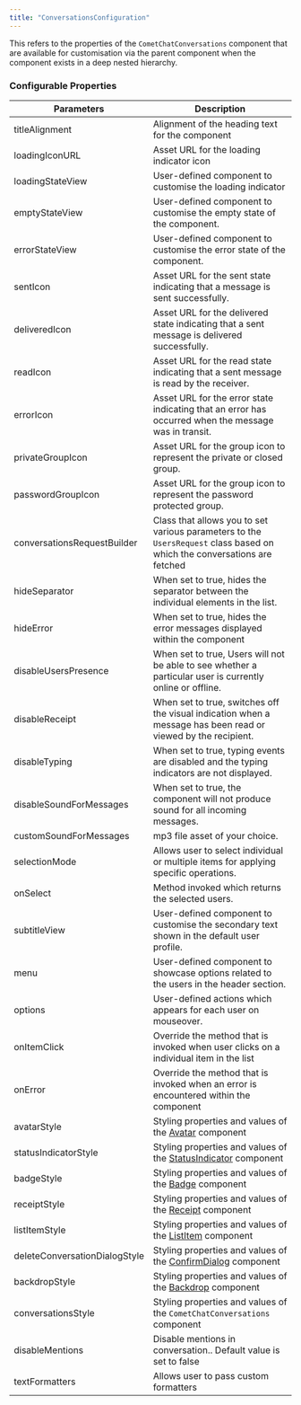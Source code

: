 ```yaml
---
title: "ConversationsConfiguration"
---
```


This refers to the properties of the `CometChatConversations` component that are available for customisation via the parent component when the component exists in a deep nested hierarchy.

### Configurable Properties

| Parameters                    | Description                                                                                                              |
| ----------------------------- | ------------------------------------------------------------------------------------------------------------------------ |
| titleAlignment                | Alignment of the heading text for the component                                                                          |
| loadingIconURL                | Asset URL for the loading indicator icon                                                                                 |
| loadingStateView              | User-defined component to customise the loading indicator                                                                |
| emptyStateView                | User-defined component to customise the empty state of the component.                                                    |
| errorStateView                | User-defined component to customise the error state of the component.                                                    |
| sentIcon                      | Asset URL for the sent state indicating that a message is sent successfully.                                             |
| deliveredIcon                 | Asset URL for the delivered state indicating that a sent message is delivered successfully.                              |
| readIcon                      | Asset URL for the read state indicating that a sent message is read by the receiver.                                     |
| errorIcon                     | Asset URL for the error state indicating that an error has occurred when the message was in transit.                     |
| privateGroupIcon              | Asset URL for the group icon to represent the private or closed group.                                                   |
| passwordGroupIcon             | Asset URL for the group icon to represent the password protected group.                                                  |
| conversationsRequestBuilder   | Class that allows you to set various parameters to the `UsersRequest` class based on which the conversations are fetched |
| hideSeparator                 | When set to true, hides the separator between the individual elements in the list.                                       |
| hideError                     | When set to true, hides the error messages displayed within the component                                                |
| disableUsersPresence          | When set to true, Users will not be able to see whether a particular user is currently online or offline.                |
| disableReceipt                | When set to true, switches off the visual indication when a message has been read or viewed by the recipient.            |
| disableTyping                 | When set to true, typing events are disabled and the typing indicators are not displayed.                                |
| disableSoundForMessages       | When set to true, the component will not produce sound for all incoming messages.                                        |
| customSoundForMessages        | mp3 file asset of your choice.                                                                                           |
| selectionMode                 | Allows user to select individual or multiple items for applying specific operations.                                     |
| onSelect                      | Method invoked which returns the selected users.                                                                         |
| subtitleView                  | User-defined component to customise the secondary text shown in the default user profile.                                |
| menu                          | User-defined component to showcase options related to the users in the header section.                                   |
| options                       | User-defined actions which appears for each user on mouseover.                                                           |
| onItemClick                   | Override the method that is invoked when user clicks on a individual item in the list                                    |
| onError                       | Override the method that is invoked when an error is encountered within the component                                    |
| avatarStyle                   | Styling properties and values of the [Avatar](/web-elements/avatar) component                                       |
| statusIndicatorStyle          | Styling properties and values of the [StatusIndicator](/web-elements/status-indicator) component                    |
| badgeStyle                    | Styling properties and values of the [Badge](/web-elements/badge) component                                         |
| receiptStyle                  | Styling properties and values of the [Receipt](/web-elements/receipt) component                                     |
| listItemStyle                 | Styling properties and values of the [ListItem](/web-elements/list-item) component                                  |
| deleteConversationDialogStyle | Styling properties and values of the [ConfirmDialog](/web-elements/confirm-dialog) component                        |
| backdropStyle                 | Styling properties and values of the [Backdrop](/web-elements/backdrop) component                                   |
| conversationsStyle            | Styling properties and values of the `CometChatConversations` component                                                  |
| disableMentions               | Disable mentions in conversation.. Default value is set to false                                                         |
| textFormatters                | Allows user to pass custom formatters                                                                                    |
